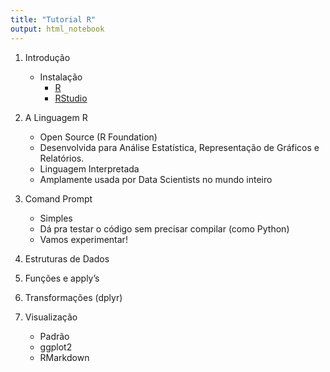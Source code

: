 ```yaml
---
title: "Tutorial R"
output: html_notebook
---
```



1. Introdução
    + Instalação
        + [R](https://www.r-project.org/)
        + [RStudio](https://www.rstudio.com/products/rstudio/download/)

2. A Linguagem R
    + Open Source (R Foundation)
    + Desenvolvida para Análise Estatística, Representação de Gráficos e Relatórios.
    + Linguagem Interpretada
    + Amplamente usada por Data Scientists no mundo inteiro
  
3. Comand Prompt
    + Simples
    + Dá pra testar o código sem precisar compilar (como Python)
    + Vamos experimentar!
4. Estruturas de Dados

5. Funções e apply’s

6. Transformações (dplyr)

7. Visualização
    + Padrão
    + ggplot2
    + RMarkdown




